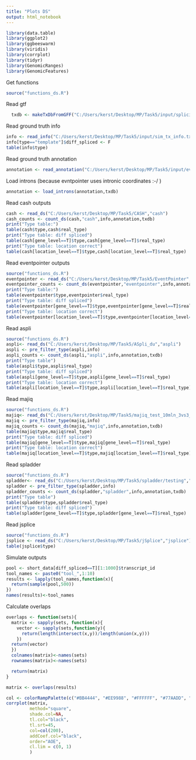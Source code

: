 ---
title: "Plots DS"
output: html_notebook
---



```{r}
library(data.table)
library(ggplot2)
library(ggbeeswarm)
library(viridis)
library(corrplot)
library(tidyr)
library(GenomicRanges)
library(GenomicFeatures)
```
Get functions
```{r}
source("functions_ds.R")
```
Read gtf
```{r}
  txdb <- makeTxDbFromGFF("C:/Users/kerst/Desktop/MP/Task5/input/splicing_variants.gtf")
```

Read ground truth info
```{r}
info <- read_info("C:/Users/kerst/Desktop/MP/Task5/input/sim_tx_info.txt")
info[type=="template"]$diff_spliced <- F
table(info$type)
```
Read ground truth annotation
```{r}
annotation <- read_annotation("C:/Users/kerst/Desktop/MP/Task5/input/event_annotation.tsv")
```

Load introns (because evntpointer uses intronic coordinates :-/ )
```{r}
annotation <- load_introns(annotation,txdb)
```


Read cash outputs
```{r}
cash <- read_ds("C:/Users/kerst/Desktop/MP/Task5/CASH","cash")
cash_counts <- count_ds(cash,"cash",info,annotation,txdb)
print("Type table:")
table(cash$type,cash$real_type)
print("Type table: diff spliced")
table(cash[gene_level==T]$type,cash[gene_level==T]$real_type)
print("Type table: location correct")
table(cash[location_level==T]$type,cash[location_level==T]$real_type)
```
Read eventpointer outputs
```{r}
source("functions_ds.R")
eventpointer <- read_ds("C:/Users/kerst/Desktop/MP/Task5/EventPointer","eventpointer")
eventpointer_counts <- count_ds(eventpointer,"eventpointer",info,annotation,txdb)
print("Type table:")
table(eventpointer$type,eventpointer$real_type)
print("Type table: diff spliced")
table(eventpointer[gene_level==T]$type,eventpointer[gene_level==T]$real_type)
print("Type table: location correct")
table(eventpointer[location_level==T]$type,eventpointer[location_level==T]$real_type)
```
Read aspli
```{r}
source("functions_ds.R")
aspli<- read_ds("C:/Users/kerst/Desktop/MP/Task5/ASpli_du","aspli")
aspli <- pre_filter_type(aspli,info)
aspli_counts <- count_ds(aspli,"aspli",info,annotation,txdb)
print("Type table")
table(aspli$type,aspli$real_type)
print("Type table: diff spliced")
table(aspli[gene_level==T]$type,aspli[gene_level==T]$real_type)
print("Type table: location correct")
table(aspli[location_level==T]$type,aspli[location_level==T]$real_type)

```
Read majiq
```{r}
source("functions_ds.R")
majiq<- read_ds("C:/Users/kerst/Desktop/MP/Task5/majiq_test_10mln_3vs3_deltapsi","majiq")
majiq <- pre_filter_type(majiq,info)
majiq_counts <- count_ds(majiq,"majiq",info,annotation,txdb)
table(majiq$type,majiq$real_type)
print("Type table: diff spliced")
table(majiq[gene_level==T]$type,majiq[gene_level==T]$real_type)
print("Type table: location correct")
table(majiq[location_level==T]$type,majiq[location_level==T]$real_type)

```
Read spladder
```{r}
source("functions_ds.R")
spladder<- read_ds("C:/Users/kerst/Desktop/MP/Task5/spladder/testing","spladder")
spladder <- pre_filter_type(spladder,info)
spladder_counts <- count_ds(spladder,"spladder",info,annotation,txdb)
print("Type table")
table(spladder$type,spladder$real_type)
print("Type table: diff spliced")
table(spladder[gene_level==T]$type,spladder[gene_level==T]$real_type)
```
Read jsplice
```{r}
source("functions_ds.R")
jsplice <- read_ds("C:/Users/kerst/Desktop/MP/Task5/jSplice","jsplice")
table(jsplice$type)
```

Simulate outputs
```{r}
pool <- short_data[diff_spliced==T][1:1000]$transcript_id
tool_names <- paste0("tool_",1:10)
results <- lapply(tool_names,function(x){
  return(sample(pool,500))
})
names(results)<-tool_names
```
Calculate overlaps
```{r}
overlaps <- function(sets){
  matrix <- sapply(sets, function(x){
    vector <- sapply(sets,function(y){
      return(length(intersect(x,y))/length(union(x,y)))
    })
  return(vector)  
  })
  colnames(matrix)<-names(sets)
  rownames(matrix)<-names(sets)

  return(matrix)
}
```
```{r}
matrix <- overlaps(results)
```

```{r}
col <- colorRampPalette(c("#BB4444", "#EE9988", "#FFFFFF", "#77AADD", "#4477AA"))
corrplot(matrix,
         method="square",
         shade.col=NA, 
         tl.col="black", 
         tl.srt=45,
         col=col(200), 
         addCoef.col="black", 
         order="AOE", 
         cl.lim = c(0, 1)
         )
```

